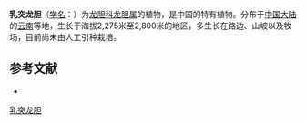 {{Speciesbox
| name = 乳突龙胆
| status = 
| status_system = 
| image =
| genus = Gentiana
| species = papillosa
| authority = Franch.
}}

'''乳突龙胆'''（[[学名|学名]]：{{lang|la|''Gentiana papillosa''}}）为[[龙胆科|龙胆科]][[龙胆属|龙胆属]]的植物，是中国的特有植物。分布于[[中国大陆|中国大陆]]的[[云南|云南]]等地，生长于海拔2,275米至2,800米的地区，多生长在路边、山坡以及牧场，目前尚未由人工引种栽培。

== 参考文献 ==
<div class="references-small">
* {{cite web| url =http://www.bioinfo.cn/db05/KmzwSpecies.php?action=view&id=8097| title =乳突龙胆| work =《中国高等植物数据库全库》| publisher =中国科学院微生物研究所| author =昆明植物研究所| accessdate =2009-02-24| deadurl =yes| archiveurl =https://web.archive.org/web/20160305105330/http://www.bioinfo.cn/db05/KmzwSpecies.php?action=view&id=8097| archivedate =2016-03-05}}
</div>
{{Taxonbar|from=Q10879877}}

[[Category:龙胆属|乳突龙胆]]


{{植物小作品}}